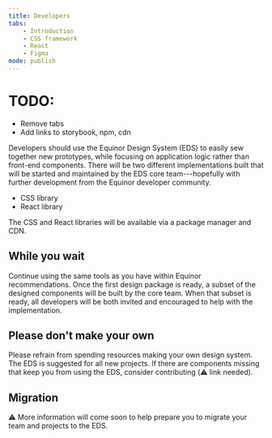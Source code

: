 ```yaml
---
title: Developers
tabs:
    - Introduction
    - CSS framework
    - React
    - Figma
mode: publish
---
```


# TODO: 

- Remove tabs
- Add links to storybook, npm, cdn

Developers should use the Equinor Design System (EDS) to easily sew together new prototypes, while focusing on application logic rather than front-end components. 
There will be two different implementations built that will be started and maintained by the EDS core team---hopefully with further development from the Equinor developer community.

* CSS library
* React library

The CSS and React libraries will be available via a package manager and CDN.


## While you wait
Continue using the same tools as you have within Equinor recommendations. Once the first design package is ready, a subset of the designed components will be built by the core team. When that subset is ready, all developers will be both invited and encouraged to help with the implementation.


## Please don't make your own

Please refrain from spending resources making your own design system. 
The EDS is suggested for all new projects. 
If there are components missing that keep you from using the EDS, consider contributing (:warning: link needed). 


## Migration 

:warning: More information will come soon to help prepare you to migrate your team and projects to the EDS. 
